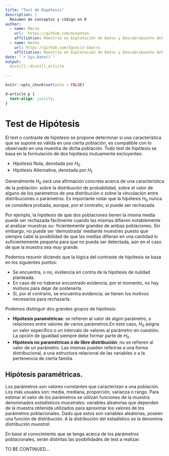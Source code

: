 ```yaml
---
title: "Test de Hipótesis"
description: |
  Resumen de conceptos y código en R
author:
  - name: María
    url:  https://github.com/mcnanton
    affiliation: Maestría en Explotación de Datos y Descubrimiento del Conocimiento (FCEyN-UBA)
  - name: Nacho
    url: https://github.com/Ignacio-Ibarra
    affiliation: Maestría en Explotación de Datos y Descubrimiento del Conocimiento (FCEyN-UBA)
date: "`r Sys.Date()`"
output: 
  distill::distill_article
    
---
```


```r
knitr::opts_chunk$set(echo = FALSE)
```

```css
d-article p {
  text-align: justify;
}
```

# Test de Hipótesis

El test o contraste de hipótesis se propone determinar si una característica que
se supone es válida en una cierta población, es compatible con lo observado en
una muestra de dicha población. Todo test de hipótesis se basa en la formulación
de dos hipótesis mutuamente excluyentes: 
  
* Hipótesis Nula, denotada por $H_0$ 
* Hipótesis Alternativa, denotada por $H_1$

Generalmente $H_0$ será una afirmación concreta acerca de una caracterísitca de 
la población: sobre la distribución de probabilidad, sobre el valor de alguno de 
los parámetros de una distribución o sobre la vinculación entre distribuciones o 
parámetros. Es importante notar que la hipótesis $H_0$ nunca se considera probada, 
aunque, por el contratio, sí puede ser rechazada. 

Por ejemplo, la hipótesis de que dos poblaciones tienen la misma media puede ser
rechazada fácilmente cuando las mismas difieren notablemente al analizar muestras su-
ficientemente grandes de ambas poblaciones. Sin embargo, no puede ser ‘demostrada’
mediante muestreo puesto que siempre cabe la posibilidad de que las medias difieran
en una cantidad lo suficientemente pequeña para que no pueda ser detectada, aún en el
caso de que la muestra sea muy grande.

Podemos resumir diciendo que la lógica del contraste de hipótesis se basa en los
siguientes puntos: 

* Se encuentra, o no, evidencia en contra de la hipótesis de nulidad planteada.
* En caso de no haberse encontrado evidencia, por el momento, no hay motivos para
dejar de sostenerla.
* Si, por el contrario, se encuentra evidencia; se tienen los motivos necesarios para
rechazarla.

Podemos distinguir dos grandes grupos de hipótesis:

* **Hipótesis paramétricas**: se refieren al valor de algún parámetro, o relaciones 
entre valores de varios parámetros.En este caso, $H_0$ asigna un valor específico 
o un intervalo de valores al parámetro en cuestión. La opción de igualdad siempre 
debe formar parte de $H_0$. 
* **Hipótesis no paramétricas o de libre distribución**: no se refieren al valor de un 
parámetro. Las mismas pueden referirse a una forma distribucional, a una estructura 
relacional de las variables o a la pertenencia de cierta familia.


## Hipótesis paramétricas.

Los parámetros son valores constantes que caracterizan a una población. Los más 
usuales son: media, mediana, proporción, varianza o rango. Para estimar el valor de 
los parámetros se utilizan funciones de la muestra denominados *estadísticos muestrales*: 
variables aleatorias que dependen de la muestra obtenida utilizados para aproximar 
los valores de los parámetros poblacionales. Dado que estos son variables aleatorias, 
poseen una función de distribución. A la distribución del estadístico se la 
denomina *distribución muestral*. 

En base al conocimiento que se tenga acerca de los parámetros poblacionales, serán
distintas las posibilidades de test a realizar: 

TO BE CONTINUED... 



